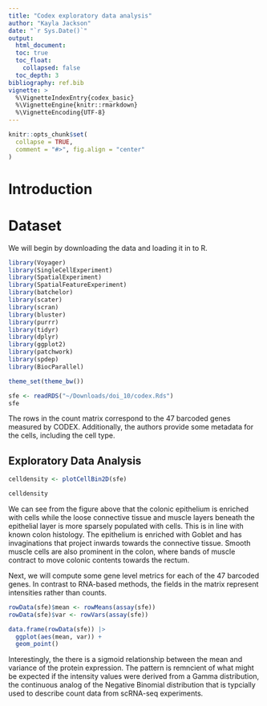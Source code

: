 ```yaml
---
title: "Codex exploratory data analysis"
author: "Kayla Jackson"
date: "`r Sys.Date()`"
output: 
  html_document:
  toc: true
  toc_float:
    collapsed: false
  toc_depth: 3
bibliography: ref.bib
vignette: >
  %\VignetteIndexEntry{codex_basic}
  %\VignetteEngine{knitr::rmarkdown}
  %\VignetteEncoding{UTF-8}
---
```


```r
knitr::opts_chunk$set(
  collapse = TRUE,
  comment = "#>", fig.align = "center"
)
```

# Introduction

# Dataset


We will begin by downloading the data and loading it in to R. 
```r
library(Voyager)
library(SingleCellExperiment)
library(SpatialExperiment)
library(SpatialFeatureExperiment)
library(batchelor)
library(scater)
library(scran)
library(bluster)
library(purrr)
library(tidyr)
library(dplyr)
library(ggplot2)
library(patchwork)
library(spdep)
library(BiocParallel)

theme_set(theme_bw())
```

```r
sfe <- readRDS("~/Downloads/doi_10/codex.Rds")
sfe
```
The rows in the count matrix correspond to the 47 barcoded genes measured by CODEX. Additionally, the authors provide some metadata for the cells, including the cell type. 

## Exploratory Data Analysis

```r
celldensity <- plotCellBin2D(sfe)

celldensity
```
We can see from the figure above that the colonic epithelium is enriched with cells while the loose connective tissue and muscle layers beneath the epithelial layer is more sparsely populated with cells. This is in line with known colon histology. The epithelium is enriched with Goblet and has invaginations that project inwards towards the connective tissue. Smooth muscle cells are also prominent in the colon, where bands of muscle contract to move colonic contents towards the rectum.  


Next, we will compute some gene level metrics for each of the 47 barcoded genes. In contrast to RNA-based methods, the fields in the matrix represent intensities rather than counts.  
```r
rowData(sfe)$mean <- rowMeans(assay(sfe))
rowData(sfe)$var <- rowVars(assay(sfe))

data.frame(rowData(sfe)) |>
  ggplot(aes(mean, var)) + 
  geom_point()
```
Interestingly, the there is a sigmoid relationship between the mean and variance of the protein expression. The pattern is remncient of what might be expected if the intensity values were derived from a Gamma distribution, the continuous analog of the Negative Binomial distribution that is typcially used to describe count data from scRNA-seq experiments. 